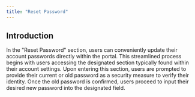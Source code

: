 ```yaml
---
title: "Reset Password"
---
```


## Introduction

In the "Reset Password" section, users can conveniently update their account passwords directly within the portal. This streamlined process begins with users accessing the designated section typically found within their account settings. Upon entering this section, users are prompted to provide their current or old password as a security measure to verify their identity. Once the old password is confirmed, users proceed to input their desired new password into the designated field. 

